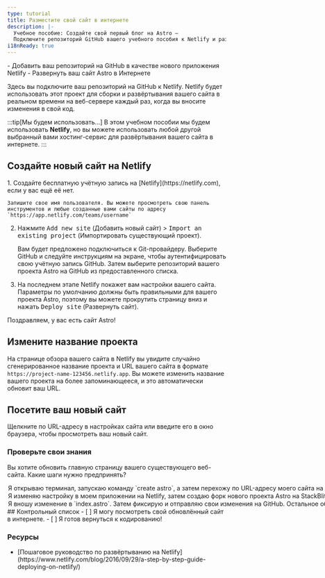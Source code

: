 ```yaml
---
type: tutorial
title: Разместите свой сайт в интернете
description: |-
  Учебное пособие: Создайте свой первый блог на Astro —
  Подключите репозиторий GitHub вашего учебного пособия к Netlify и разверните его в интернете
i18nReady: true
---
```


<PreCheck>
  - Добавить ваш репозиторий на GitHub в качестве нового приложения Netlify
  - Развернуть ваш сайт Astro в Интернете
</PreCheck>

Здесь вы подключите ваш репозиторий на GitHub к Netlify. Netlify будет использовать этот проект для сборки и развёртывания вашего сайта в реальном времени на веб-сервере каждый раз, когда вы вносите изменения в свой код.

:::tip[Мы будем использовать…]
В этом учебном пособии мы будем использовать **Netlify**, но вы можете использовать любой другой выбранный вами хостинг-сервис для развёртывания вашего сайта в интернете.
:::

## Создайте новый сайт на Netlify

<Steps>
1. Создайте бесплатную учётную запись на [Netlify](https://netlify.com), если у вас ещё её нет.
	
    Запишите свое имя пользователя. Вы можете просмотреть свою панель инструментов и любые созданные вами сайты по адресу `https://app.netlify.com/teams/username`

2. Нажмите <kbd>Add new site</kbd> (Добавить новый сайт) > <kbd>Import an existing project</kbd> (Импортировать существующий проект).

    Вам будет предложено подключиться к Git-провайдеру. Выберите GitHub и следуйте инструкциям на экране, чтобы аутентифицировать свою учётную запись GitHub. Затем выберите репозиторий вашего проекта Astro на GitHub из предоставленного списка.
 
3. На последнем этапе Netlify покажет вам настройки вашего сайта. Параметры по умолчанию должны быть правильными для вашего проекта Astro, поэтому вы можете прокрутить страницу вниз и нажать <kbd>Deploy site</kbd> (Развернуть сайт).
</Steps>

Поздравляем, у вас есть сайт Astro!

## Измените название проекта

На странице обзора вашего сайта в Netlify вы увидите случайно сгенерированное название проекта и URL вашего сайта в формате `https://project-name-123456.netlify.app`. Вы можете изменить название вашего проекта на более запоминающееся, и это автоматически обновит ваш URL.

## Посетите ваш новый сайт

Щелкните по URL-адресу в настройках сайта или введите его в окно браузера, чтобы просмотреть ваш новый сайт.



<Box icon="question-mark">

### Проверьте свои знания



Вы хотите обновить главную страницу вашего существующего веб-сайта. Какие шаги нужно предпринять?

  <MultipleChoice>
    <Option>
      Я открываю терминал, запускаю команду `create astro`, а затем перехожу по URL-адресу моего сайта на Netlify.
    </Option>
    <Option>
      Я изменяю настройку в моем приложении на Netlify, затем создаю форк нового проекта Astro на StackBlitz.
    </Option>
    <Option isCorrect>
      Я вношу изменение в `index.astro`. Затем фиксирую и отправляю свои изменения на GitHub. Остальное обрабатывает Netlify!
    </Option>
  </MultipleChoice>
 </Box>

<Box icon="check-list">
## Контрольный список

<Checklist>
- [ ] Я могу посмотреть свой обновлённый сайт в интернете.
- [ ] Я готов вернуться к кодированию!
</Checklist>
</Box>

### Ресурсы

- <p>[Пошаговое руководство по развёртыванию на Netlify](https://www.netlify.com/blog/2016/09/29/a-step-by-step-guide-deploying-on-netlify/) <Badge class="neutral-badge" text="внешняя ссылка" /></p>
